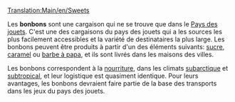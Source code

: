 [[Translation:Main/en/Sweets]]
{{fr/Cargaison|nom=Bonbons
|image=Sweets.png
|produit=[[Main/fr/Usine de bonbons|Usine de bonbons]]
|accepté=[[Main/fr/Ville|Ville]]
}}

Les '''bonbons''' sont une cargaison qui ne se trouve que dans le [[Main/en/Climat/Fr#Pays des jouets|Pays des jouets]]. C'est une des cargaisons du pays des jouets qui a les sources les plus facilement accessibles et la variété de destinataires la plus large. Les bonbons peuvent être produits à partir d'un des éléments suivants: [[Main/fr/Sucre|sucre]], [[Main/fr/Caramel|caramel]] ou [[Main/fr/Barbe à papa|barbe à papa]], et ils sont livrés dans les maisons des villes.

Les bonbons correspondent à la [[Main/fr/Nourriture|nourriture]], dans les climats [[Main/en/Climat/Fr#Subarctique|subarctique]] et [[Main/en/Climat/Fr#Subtropical|subtropical]], et leur logistique est quasiment identique. Pour leurs avantages, les bonbons devraient faire partie de la base des transports dans les jeux du pays des jouets.